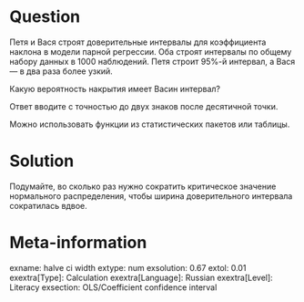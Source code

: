 Question
========

Петя и Вася строят доверительные интервалы для коэффициента наклона в модели парной регрессии. 
Оба строят интервалы по общему набору данных в 1000 наблюдений. 
Петя строит 95\%-й интервал, а Вася — в два раза более узкий. 

Какую вероятность накрытия имеет Васин интервал?

Ответ вводите с точностью до двух знаков после десятичной точки. 

Можно использовать функции из статистических пакетов или таблицы. 

Solution
========

Подумайте, во сколько раз нужно сократить критическое значение нормального распределения, чтобы
ширина доверительного интервала сократилась вдвое. 

Meta-information
================
exname: halve ci width
extype: num
exsolution: 0.67 
extol: 0.01
exextra[Type]: Calculation
exextra[Language]: Russian
exextra[Level]: Literacy
exsection: OLS/Coefficient confidence interval
